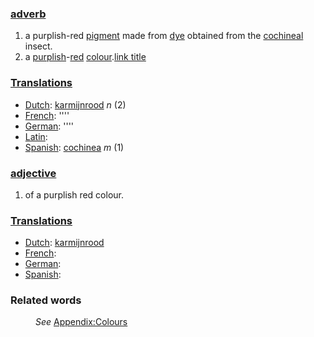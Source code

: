 ===[[adverb]]===
#a purplish-red [[pigment]] made from [[dye]] obtained from the [[cochineal]] insect.
#a [[purple|purplish]]-[[red]] [[colour]].[http://www.cartoonetwork.com.com link title]

===[[Translation]]s===
*[[Dutch]]: [[karmijnrood]] ''n'' (2)
*[[French]]: [[]] ''''
*[[German]]: [[]] ''''
*[[Latin]]: [[]]
*[[Spanish]]: [[cochinea]] ''m'' (1)

===[[adjective]]===
#of a purplish red colour.

===[[Translation]]s===
*[[Dutch]]: [[karmijnrood]]
*[[French]]: [[]]
*[[German]]: [[]]
*[[Spanish]]: [[]]

===Related words===
:''See'' [[Wiktionary_Appendix:Colours|Appendix:Colours]]
